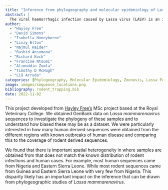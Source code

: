 ```yaml
---
title: "Inference from phylogeography and molecular epidemiology of Lassa virus is limited by sampling and sequencing bias in endemic regions."
abstract: |
  The viral haemorrhagic infection caused by Lassa virus (LASV) is an important endemic zoonotic disease in West AfricanAfrica with evidence for increasing outbreak sizes. The Natal multimammate mouse (*Mastomys natalensis*) is the predominant viral reservoir, although few studies have investigated the role of other animal species. To identify host sequencing biases, all LASV nucleotide sequences and associated metadata (n = 2,298) available on GenBank were retrieved. Most data originated from Nigeria (56%), Guinea (20%) and Sierra Leone (14%). Data from non-human hosts (n = 703) were limited, only 69 sequences encompassed complete genes. Spatial modelling of sequencing effort highlighted the bias in locations of available sequences. Using available sequences phylogenetic analyses showed geographic clustering of LASV lineages, suggested isolated events of human-to-rodent  transmission and the emergence of currently circulating strains of LASV from the year 1498 in Nigeria. Overall, the current study highlights significant geographic limitations in LASV surveillance, particularly, in non-human species. Further investigation of the non-human reservoir of this virus, alongside improved surveillance in other endemic countries, are required for further characterisation of the historic emergence and dispersal of LASV. Accurate assessment on viral circulation in non-human hosts is vital to guide public health interventions to prevent recurrent Lassa fever epidemics. 
author: 
  - "Hayley Free"
  - "David Simons"
  - "Isobella Honeyborne"
  - "Linzy Elton"
  - "Najmul Haider"
  - "Rashid Ansumana"
  - "Richard Kock"
  - "Francine Ntoumi"
  - "Alimuddin Zumla"
  - "Timothy D McHugh"
  - "Liã Arruda"
categories: [Phylogeography, Molecular Epidemiology, Zoonosis, Lassa Fever, West Africa, In Preparation]
image: images/sequence_locations.png
bibliography: rodent_trapping.bib
date: 2022-11-02
---
```


This project developed from [Hayley Free's](https://twitter.com/hayleybethfree) MSc project based at the Royal Veterinary College. We obtained GenBank data on *Lassa mammarenavirus* sequences to investigate the phylogeny of these samples and to understand how biased these may be as a dataset. We were particularly interested in how many human derived sequences were obtained from the different regions with known outbreaks of human disease and comparing this to the coverage of rodent derived sequences.

We found that there is important spatial heterogeneity in where samples are obtained from that does not match the known distribution of rodent infections and human cases. For example, most human sequences came from Nigeria and Eastern Sierra Leone. While most rodent sequences came from Guinea and Eastern Sierra Leone with very few from Nigeria. This disparity likely has an important impact on the inference that can be drawn from phylogeographic studies of *Lassa mammarenavirus*.

